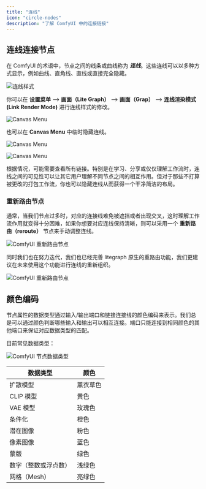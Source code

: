 ```yaml
---
title: "连线"
icon: "circle-nodes"
description: "了解 ComfyUI 中的连接链接"
---
```


## 连线连接节点

在 ComfyUI 的术语中，节点之间的线条或曲线称为 **_连线_**。这些连线可以以多种方式显示，例如曲线、直角线、直线或直接完全隐藏。

![连线样式](/images/interface/link/link_styles.jpg)

你可以在 **设置菜单** --> **画面（Lite Graph）** --> **画面（Grap）** --> **连线渲染模式(Link Render Mode)** 进行连线样式的修改。

![Canvas Menu](/images/zh/interface/link/render_mode.jpg)

也可以在 **Canvas Menu** 中临时隐藏连线。

![Canvas Menu](/images/interface/link/canvas_menu.jpg)

![Canvas Menu](/images/zh/interface/link/canvas_menu.jpg)

根据情况，可能需要查看所有链接。特别是在学习、分享或仅仅理解工作流时，连线之间的可见性可以让其它用户理解不同节点之间的相互作用。但对于那些不打算被更改的打包工作流，你也可以隐藏连线从而获得一个干净简洁的布局。

### 重新路由节点

通常，当我们节点过多时，对应的连接线难免被遮挡或者出现交叉，这时理解工作流作用就变得十分困难，如果你想要对应连线保持清晰，则可以采用一个 **重新路由（reroute）** 节点来手动调整连线。

![ComfyUI 重新路由节点](/images/interface/link/reroute.jpg)

同时我们也在努力迭代，我们也已经完善 litegraph 原生的重路由功能，我们更建议在未来使用这个功能进行连线的重新组织。

![ComfyUI 重新路由节点](/images/interface/link/native_reroute.jpg)

## 颜色编码

节点属性的数据类型通过输入/输出端口和链接连接线的颜色编码来表示。我们总是可以通过颜色判断哪些输入和输出可以相互连接。端口只能连接到相同颜色的其他端口来保证对应数据类型的匹配。

目前常见数据类型：

![ComfyUI 节点数据类型](/images/concepts/node/data_type.jpg)

| 数据类型           | 颜色    |
|-------------------|--------|
| 扩散模型           | 薰衣草色 |
| CLIP 模型         | 黄色     |
| VAE 模型          | 玫瑰色   |
| 条件化            | 橙色     |
| 潜在图像           | 粉色    |
| 像素图像           | 蓝色    |
| 蒙版              | 绿色    |
| 数字（整数或浮点数） | 浅绿色  |
| 网格（Mesh）       | 亮绿色    |
